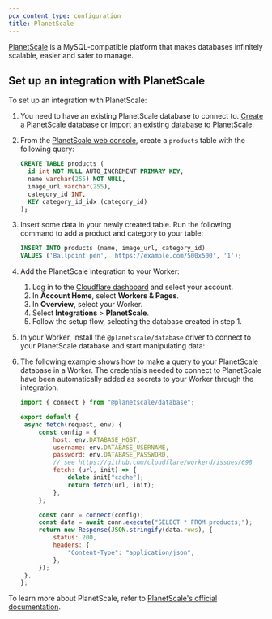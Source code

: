 ```yaml
---
pcx_content_type: configuration
title: PlanetScale
---
```



[PlanetScale](https://planetscale.com/) is a MySQL-compatible platform that makes databases infinitely scalable, easier and safer to manage.

<Render file="database_integrations_definition" />

## Set up an integration with PlanetScale

To set up an integration with PlanetScale:

1. You need to have an existing PlanetScale database to connect to. [Create a PlanetScale database](https://planetscale.com/docs/tutorials/planetscale-quick-start-guide#create-a-database) or [import an existing database to PlanetScale](https://planetscale.com/docs/imports/database-imports#overview).

2. From the [PlanetScale web console](https://planetscale.com/docs/concepts/web-console#get-started), create a `products` table with the following query:

   ```sql
   CREATE TABLE products (
     id int NOT NULL AUTO_INCREMENT PRIMARY KEY,
     name varchar(255) NOT NULL,
     image_url varchar(255),
     category_id INT,
     KEY category_id_idx (category_id)
   );
   ```

3. Insert some data in your newly created table. Run the following command to add a product and category to your table:

   ```sql
   INSERT INTO products (name, image_url, category_id)
   VALUES ('Ballpoint pen', 'https://example.com/500x500', '1');
   ```

4. Add the PlanetScale integration to your Worker:

   1. Log in to the [Cloudflare dashboard](https://dash.cloudflare.com) and select your account.
   2. In **Account Home**, select **Workers & Pages**.
   3. In **Overview**, select your Worker.
   4. Select **Integrations** > **PlanetScale**.
   5. Follow the setup flow, selecting the database created in step 1.

5. In your Worker, install the `@planetscale/database` driver to connect to your PlanetScale database and start manipulating data:

   <PackageManagers pkg="@planetscale/database" />

6. The following example shows how to make a query to your PlanetScale database in a Worker. The credentials needed to connect to PlanetScale have been automatically added as secrets to your Worker through the integration.

   ```js
   import { connect } from "@planetscale/database";

   export default {
   	async fetch(request, env) {
   		const config = {
   			host: env.DATABASE_HOST,
   			username: env.DATABASE_USERNAME,
   			password: env.DATABASE_PASSWORD,
   			// see https://github.com/cloudflare/workerd/issues/698
   			fetch: (url, init) => {
   				delete init["cache"];
   				return fetch(url, init);
   			},
   		};

   		const conn = connect(config);
   		const data = await conn.execute("SELECT * FROM products;");
   		return new Response(JSON.stringify(data.rows), {
   			status: 200,
   			headers: {
   				"Content-Type": "application/json",
   			},
   		});
   	},
   };
   ```

To learn more about PlanetScale, refer to [PlanetScale's official documentation](https://docs.planetscale.com/).

